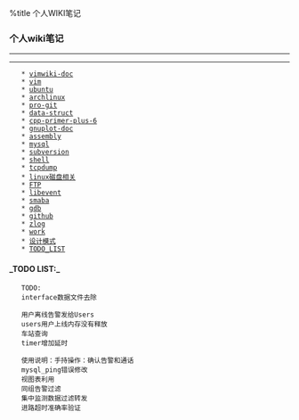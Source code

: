 %title 个人WIKI笔记


=== 个人wiki笔记 ===

----
----

	* [[vimwiki-doc]]
	* [[vim]]
	* [[ubuntu]]
	* [[archlinux]]
	* [[pro-git]]
	* [[data-struct]]
	* [[cpp-primer-plus-6]]
	* [[gnuplot-doc]]
	* [[assembly]]
	* [[mysql]]
	* [[subversion]]
	* [[shell]]
	* [[tcpdump]]
	* [[linux磁盘相关]]
	* [[FTP]]
	* [[libevent]]
	* [[smaba]]
	* [[gdb]]
	* [[github]]
	* [[zlog]]
	* [[work]]
	* [[设计模式]]
	* [[TODO_LIST]]


==== _TODO LIST:_ ====
	
	
	TODO:
	interface数据文件去除
	
	用户离线告警发给Users
	users用户上线内存没有释放
	车站查询
	timer增加延时
	
	使用说明：手持操作：确认告警和通话
	mysql_ping错误修改
	视图表利用
	同组告警过滤
	集中监测数据过滤转发
	进路超时准确率验证
	
	
	
	
	

	
	
	
	
	
	
	
	
	
	
	
	
	
	
	
	
	
	
	
	
	
	
	
